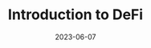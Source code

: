 ---
title: Introduction to DeFi
date: '2023-06-07'
tags: ['Hackathon', 'ecosystem', 'community']
draft: true
summary: 'Introduction to DeFi'
---